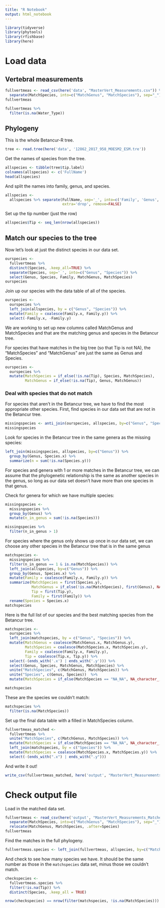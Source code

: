 ```yaml
---
title: "R Notebook"
output: html_notebook
---
```


```r
library(tidyverse)
library(phytools)
library(rfishbase)
library(here)
```

# Load data

## Vertebral measurements

```r
fullvertmeas <- read_csv(here('data', "MasterVert_Measurements.csv")) %>%
  separate(MatchSpecies, into=c("MatchGenus", "MatchSpecies"), sep="_")
fullvertmeas
```

```r
fullvertmeas %>%
  filter(is.na(Water_Type))
```

## Phylogeny

This is the whole Betancur-R tree.
```r
tree <- read.tree(here('data', '12862_2017_958_MOESM2_ESM.tre'))
```

Get the names of species from the tree.
```r
allspecies <- tibble(tree$tip.label)
colnames(allspecies) <- c('FullName')
head(allspecies)
```

And split the names into family, genus, and species.
```r
allspecies <- 
  allspecies %>% separate(FullName, sep='_', into=c('Family', 'Genus', 'Species'), 
                          extra='drop', remove=FALSE)
```

Set up the tip number (just the row)
```r
allspecies$Tip <- seq_len(nrow(allspecies))
```

## Match our species to the tree

Now let's look at just the distinct species in our data set.
```r
ourspecies <-
  fullvertmeas %>%
  distinct(Species, .keep_all=TRUE) %>%
  separate(Species, sep='_', into=c("Genus", "Species")) %>%
  select(Genus, Species, Family, MatchGenus, MatchSpecies)
ourspecies
```

Join up our species with the data table of all of the species.
```r
ourspecies <-
  ourspecies %>%
  left_join(allspecies, by = c("Genus", "Species")) %>%
  mutate(Family = coalesce(Family.x, Family.y)) %>%
  select(-Family.x, -Family.y)
```

We are working to set up new columns called MatchGenus and MatchSpecies and that are the matching genus and species in the Betancur tree.

For species that have matches in the big tree (so that Tip is not NA), the "MatchSpecies" and "MatchGenus" are just the same as Genus and Species. 
```r
ourspecies <-
  ourspecies %>%
  mutate(MatchSpecies = if_else(!is.na(Tip), Species, MatchSpecies),
         MatchGenus = if_else(!is.na(Tip), Genus, MatchGenus))
```

### Deal with species that do not match

For species that aren't in the Betancur tree, we have to find the most appropriate other species. First, find species in our data set that are not in the Betancur tree.
```r
missingspecies <- anti_join(ourspecies, allspecies, by=c("Genus", "Species"))
missingspecies
```

Look for species in the Betancur tree in the same genera as the missing species:
```r
left_join(missingspecies, allspecies, by=c("Genus")) %>%
  group_by(Genus, Species.x) %>%
  summarize(n = sum(!is.na(Species.y)))
```

For species and genera with 1 or more matches in the Betancur tree, we can assume that the phylogenetic relationship is the same as another species in the genus, so long as our data set doesn't have more than one species in that genus.

Check for genera for which we have multiple species:
```r
missingspecies <-
  missingspecies %>%
  group_by(Genus) %>%
  mutate(n_in_genus = sum(!is.na(Species)))

missingspecies %>%
  filter(n_in_genus > 1)
```

For species where the genus only shows up once in our data set, we can choose any other species in the Betancur tree that is in the same genus
```r
matchspecies <-
  missingspecies %>%
  filter(n_in_genus == 1 & is.na(MatchSpecies)) %>%
  left_join(allspecies, by=c("Genus")) %>%
  group_by(Genus, Species.x) %>%
  mutate(Family = coalesce(Family.x, Family.y)) %>%
  summarize(MatchSpecies = first(Species.y),
            MatchGenus = if_else(!is.na(MatchSpecies), first(Genus), NA_character_),
            Tip = first(Tip.y),
            Family = first(Family)) %>%
  rename(Species = Species.x)
matchspecies
```

Here is the full list of our species and the best matching species from the Betancur tree.
```r
matchspecies <-
  ourspecies %>%
  left_join(matchspecies, by = c("Genus", "Species")) %>%
  mutate(MatchGenus = coalesce(MatchGenus.x, MatchGenus.y),
         MatchSpecies = coalesce(MatchSpecies.x, MatchSpecies.y),
         Family = coalesce(Family.x, Family.y),
         Tip = coalesce(Tip.x, Tip.y)) %>%
  select(-(ends_with('.x') | ends_with('.y'))) %>%
  select(Genus, Species, MatchGenus, MatchSpecies) %>%
  unite("MatchSpecies", c(MatchGenus, MatchSpecies)) %>%
  unite("Species", c(Genus, Species))  %>%
  mutate(MatchSpecies = if_else(MatchSpecies == "NA_NA", NA_character_, MatchSpecies))

matchspecies
```

These are the species we couldn't match:
```r
matchspecies %>%
  filter(is.na(MatchSpecies))
```


Set up the final data table with a filled in MatchSpecies column.
```r
fullvertmeas_matched <-
  fullvertmeas %>%
  unite("MatchSpecies", c(MatchGenus, MatchSpecies)) %>%
  mutate(MatchSpecies = if_else(MatchSpecies == "NA_NA", NA_character_, MatchSpecies)) %>%
  left_join(matchspecies, by = c("Species")) %>%
  mutate(MatchSpecies = coalesce(MatchSpecies.x, MatchSpecies.y)) %>%
  select(-(ends_with(".x") | ends_with(".y")))
```

And write it out!
```r
write_csv(fullvertmeas_matched, here('output', "MasterVert_Measurements_Matched.csv"))
```


# Check output file

Load in the matched data set.
```r
fullvertmeas <- read_csv(here('output', "MasterVert_Measurements_Matched.csv")) %>%
  separate(MatchSpecies, into=c("MatchGenus", "MatchSpecies"), sep="_") %>%
  relocate(MatchGenus, MatchSpecies, .after=Species)
fullvertmeas
```

Find the matches in the full phylogeny.
```r
fullvertmeas.species <- left_join(fullvertmeas, allspecies, by=c("MatchGenus"="Genus", "MatchSpecies"="Species"))
```

And check to see how many species we have. It should be the same number as those in the `matchspecies` data set, minus those we couldn't match.
```r
checkspecies <-
  fullvertmeas.species %>%
  filter(!is.na(Tip)) %>%
  distinct(Species, .keep_all = TRUE)
```

```r
nrow(checkspecies) == nrow(filter(matchspecies, !is.na(MatchSpecies)))
```


